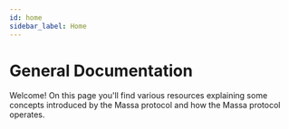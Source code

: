 ```yaml
---
id: home
sidebar_label: Home
---
```



# General Documentation

Welcome! On this page you'll find various resources explaining some concepts introduced by the Massa protocol and how the Massa protocol operates.

<FeatureList>
  <Feature
    url="./architecture/basic-concepts"
    title="Basic Concepts"
    content="Learn the basics of Massa, from addresses to smart contracts."
    icon="📚"
  />
  <Feature
    url="./architecture/architecture"
    title="Node Architecture"
    content="Learn the inner workings of a Massa node."
    icon="🖥"
  />
  <Feature
    url="./architecture/storage-costs"
    title="Storage Costs"
    content="Learn how storage costs work."
    icon="🏦"
  />
  <Feature
    url="./architecture/operation-lifecycle"
    title="Operation Lifecycle"
    content="Follow the life and death of an operation."
    icon="💳"
  />
  <Feature
    url="./architecture/consensus-quality"
    title="Consensus Quality Initiatives"
    content="Learn about the mechanisms ensuring smooth consensus."
    icon="✅"
  />
  <Feature
    url="https://arxiv.org/abs/1803.09029"
    title="Technical Whitepaper"
    content="Read the research paper behind Massa."
    icon="📄"
  />
</FeatureList>
